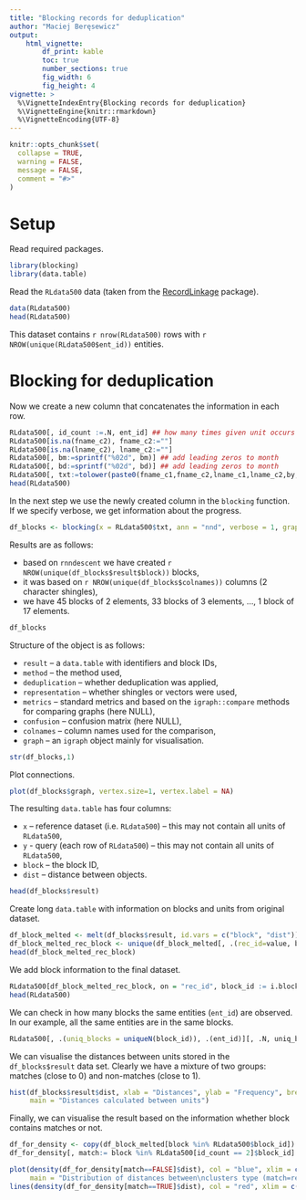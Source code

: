 ```yaml
---
title: "Blocking records for deduplication"
author: "Maciej Beręsewicz"
output: 
    html_vignette:
        df_print: kable
        toc: true
        number_sections: true
        fig_width: 6
        fig_height: 4
vignette: >
  %\VignetteIndexEntry{Blocking records for deduplication}
  %\VignetteEngine{knitr::rmarkdown}
  %\VignetteEncoding{UTF-8}
---
```


```r
knitr::opts_chunk$set(
  collapse = TRUE,
  warning = FALSE,
  message = FALSE,
  comment = "#>"
)
```

# Setup

Read required packages.

```r
library(blocking)
library(data.table)
```

Read the `RLdata500` data (taken from the [RecordLinkage](https://CRAN.R-project.org/package=RecordLinkage) package).

```r
data(RLdata500)
head(RLdata500)
```
This dataset contains `r nrow(RLdata500)` rows with `r NROW(unique(RLdata500$ent_id))` entities.

# Blocking for deduplication

Now we create a new column that concatenates the information in each row. 

```r
RLdata500[, id_count :=.N, ent_id] ## how many times given unit occurs
RLdata500[is.na(fname_c2), fname_c2:=""]
RLdata500[is.na(lname_c2), lname_c2:=""]
RLdata500[, bm:=sprintf("%02d", bm)] ## add leading zeros to month
RLdata500[, bd:=sprintf("%02d", bd)] ## add leading zeros to month
RLdata500[, txt:=tolower(paste0(fname_c1,fname_c2,lname_c1,lname_c2,by,bm,bd))]
head(RLdata500)
```

In the next step we use the newly created column in the `blocking` function. If we specify verbose, we get information about the progress.

```r
df_blocks <- blocking(x = RLdata500$txt, ann = "nnd", verbose = 1, graph = TRUE, seed = 2024)
```

Results are as follows:

+ based on `rnndescent` we have created `r NROW(unique(df_blocks$result$block))` blocks,
+ it was based on `r NROW(unique(df_blocks$colnames))` columns (2 character shingles),
+ we have 45 blocks of 2 elements, 33 blocks of 3 elements, ..., 1 block of 17 elements.

```r
df_blocks
```

Structure of the object is as follows:

+ `result` -- a `data.table` with identifiers and block IDs,
+ `method` -- the method used,
+ `deduplication` -- whether deduplication was applied,
+ `representation` -- whether shingles or vectors were used,
+ `metrics` -- standard metrics and based on the `igraph::compare` methods for comparing graphs (here NULL),
+ `confusion` -- confusion matrix (here NULL),
+ `colnames` -- column names used for the comparison,
+ `graph` -- an `igraph` object mainly for visualisation.

```r
str(df_blocks,1)
```
Plot connections.

```r
plot(df_blocks$graph, vertex.size=1, vertex.label = NA)
```

The resulting `data.table` has four columns:

+ `x` -- reference dataset (i.e. `RLdata500`) -- this may not contain all units of `RLdata500`,
+ `y` - query (each row of `RLdata500`) -- this may not contain all units of `RLdata500`,
+ `block` -- the block ID,
+ `dist` -- distance between objects.

```r
head(df_blocks$result)
```

Create long `data.table` with information on blocks and units from original dataset.

```r
df_block_melted <- melt(df_blocks$result, id.vars = c("block", "dist"))
df_block_melted_rec_block <- unique(df_block_melted[, .(rec_id=value, block)])
head(df_block_melted_rec_block)
```

We add block information to the final dataset.

```r
RLdata500[df_block_melted_rec_block, on = "rec_id", block_id := i.block]
head(RLdata500)
```

We can check in how many blocks the same entities (`ent_id`) are observed. In our example, all the same entities are in the same blocks. 

```r
RLdata500[, .(uniq_blocks = uniqueN(block_id)), .(ent_id)][, .N, uniq_blocks]
```

We can visualise the distances between units stored in the `df_blocks$result` data set. Clearly we have a mixture of two groups: matches (close to 0) and non-matches (close to 1). 

```r
hist(df_blocks$result$dist, xlab = "Distances", ylab = "Frequency", breaks = "fd",
     main = "Distances calculated between units")
```

Finally, we can visualise the result based on the information whether block contains matches or not.

```r
df_for_density <- copy(df_block_melted[block %in% RLdata500$block_id])
df_for_density[, match:= block %in% RLdata500[id_count == 2]$block_id]

plot(density(df_for_density[match==FALSE]$dist), col = "blue", xlim = c(0, 0.8), 
     main = "Distribution of distances between\nclusters type (match=red, non-match=blue)")
lines(density(df_for_density[match==TRUE]$dist), col = "red", xlim = c(0, 0.8))
```

